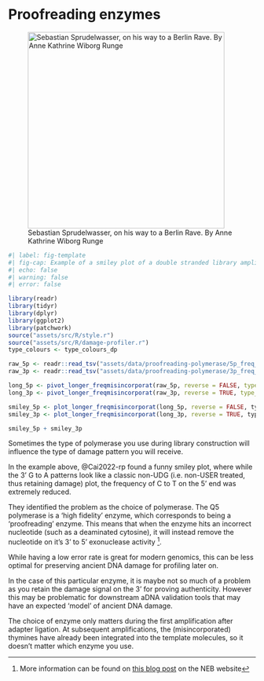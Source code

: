 # Proofreading enzymes

![Sebastian Sprudelwasser, on his way to a Berlin Rave. By Anne Kathrine Wiborg Runge](assets/images/proofreading-polymerase/sebastian_sprudelwasser.png){#fig-proofreading-polymerase-caricature height=400px}

\newpage

```r
#| label: fig-template
#| fig-cap: Example of a smiley plot of a double stranded library amplified after adapter ligation with a proofreading NEBNext Ultra II Q5 Master polymerase. Data taken from library HH06D of [@Cai2022-rp]. Damage data generated using [DamageProfiler](/intro.qmd) and plotted using R and tidyverse packages [@Wickham2019-ot].
#| echo: false
#| warning: false
#| error: false

library(readr)
library(tidyr)
library(dplyr)
library(ggplot2)
library(patchwork)
source("assets/src/R/style.r")
source("assets/src/R/damage-profiler.r")
type_colours <- type_colours_dp

raw_5p <- readr::read_tsv("assets/data/proofreading-polymerase/5p_freq_misincorporations.txt", comment = "#")
raw_3p <- readr::read_tsv("assets/data/proofreading-polymerase/3p_freq_misincorporations.txt", comment = "#")

long_5p <- pivot_longer_freqmisincorporat(raw_5p, reverse = FALSE, type_colours = type_colours)
long_3p <- pivot_longer_freqmisincorporat(raw_3p, reverse = TRUE, type_colours = type_colours)

smiley_5p <- plot_longer_freqmisincorporat(long_5p, reverse = FALSE, type_colours)
smiley_3p <- plot_longer_freqmisincorporat(long_3p, reverse = TRUE, type_colours)

smiley_5p + smiley_3p

```

Sometimes the type of polymerase you use during library construction will influence the type of damage pattern you will receive.

In the example above, @Cai2022-rp found a funny smiley plot, where while the 3' G to A patterns look like a classic non-UDG (i.e. non-USER treated, thus retaining damage) plot, the frequency of C to T on the 5' end was extremely reduced.

They identified the problem as the choice of polymerase. The Q5 polymerase is a 'high fidelity' enzyme, which corresponds to being a 'proofreading' enzyme. This means that when the enzyme hits an incorrect nucleotide (such as a deaminated cytosine), it will instead remove the nucleotide on it's 3' to 5' exonuclease activity [^1].

While having a low error rate is great for modern genomics, this can be less optimal for preserving ancient DNA damage for profiling later on.

In the case of this particular enzyme, it is maybe not so much of a problem as you retain the damage signal on the 3' for proving authenticity. However this may be problematic for downstream aDNA validation tools that may have an expected 'model' of ancient DNA damage. 

:::{.callout-tip}
The choice of enzyme only matters during the first amplification after adapter ligation. At subsequent amplifications, the (misincorporated) thymines have already been integrated into the template molecules, so it doesn't matter which enzyme you use.
::: 

[^1]: More information can be found on [this blog post](https://international.neb.com/tools-and-resources/feature-articles/polymerase-fidelity-what-is-it-and-what-does-it-mean-for-your-pcr) on the NEB website